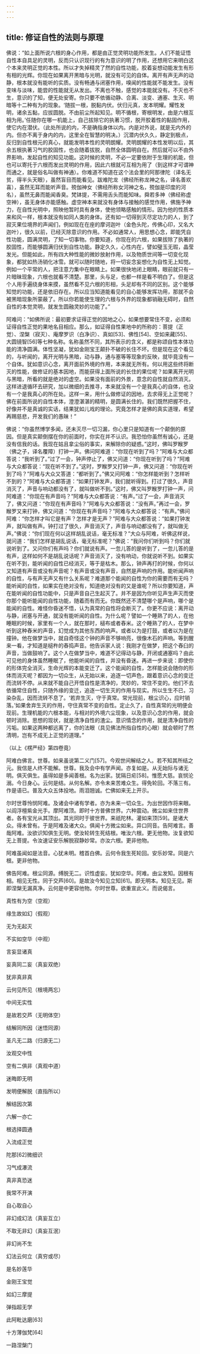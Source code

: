 ```yaml
---
---
---
```

title: 修证自性的法则与原理
---




佛说：“如上面所说六根的身心作用，都是由正觉灵明功能所发生。人们不能证悟自性本自具足的灵明，反而只认识现行的有为意识的明了作用，还想用它来明白这个本来灵明正觉的本性。所以才失掉精灵了然的自性功能，胶着妄想动能发生有形有相的光辉。你现在如果离开黑暗与光明，就没有可见的自体。离开有声无声的动静，根本就没有能听的实质。没有畅通与闭塞作用，嗅闻的性能就不能发生。没有变味与淡味，能尝的性能就无从发出。不离也不触，感觉的本能就没有。不灭也不生，意识的了知，便无处安寄。你只要不依循动静、合离、淡变、通塞、生灭、明暗等十二种有为的现象。‘随拔一根，脱黏内伏。伏归元真，发本明耀。耀性发明，诸余五黏，应拔圆脱。不由前尘所起知见。明不循根，寄根明发，由是六根互相为用。’任随你在哪一机能上，自己拔除它的执著习惯，脱开胶着性的黏固作用，使它内在潜伏。（此处所说的内，不是确指身体以内。内是对外说，就是无内外的内。但亦不离于身内的内，这里全在智慧的明决。）沉潜内伏久久，静定到极点，反归到自性根元的真心，就能发明本性的灵明朗耀。灵明朗耀的本性发明以后，其余五根执著习气的胶固性，也会随着拔脱，自然全体圆明自在。然后就可以不由外界影响，发起自性的知见功能。这时候的灵明，不必一定要依附于生理的机能，但也可以寄托于六根而发出灵明的作用，因此六根就可互相为用了（到这样才可谓神而通之，就是俗名叫做有神通）。你难道不知道在这个法会里的阿那律陀（译名无贫，得半头天眼），虽然盲目而能看见。跋难陀龙（佛经所称龙神之名，译名善欢喜），虽然无耳而能听声音。殑伽神女（佛经所称女河神之名，殑伽是印度的河名），虽然无鼻而能闻香臭。梵钵提，不需用舌头而能知味。舜若多神（佛经称虚空神），虽无身体亦能感触。虚空神本来就没有身体与接触的感觉作用，佛施予神力，在自性光明中，照映他暂时具有身体，使他领略感触的情形。因为他的性质本来和风一样，根本就没有如同人类的身体。还有如一切得到灭尽定功力的人，到了寂灭果位境界的声闻们，例如现在在座的摩诃迦叶（金色头陀，传佛心印，又名大迦叶），很久以前，已经灭除意识的作用。不必如通常人，用思想心念，即能凭自性功能，圆满灵明，了知一切事物。你要知道，你现在的六根，如果拔除了执著的胶固性，而能够圆满归伏到自性功能。静定久久，心性内在，譬如璧玉无瑕，晶莹发光。但能如此，所有四大种性能的微妙放射作用，以及物质世间等一切变化现象，都犹如热汤销化冰雪。就可以随时随地，将一切妄念妄想化为自性无上知觉。例如一个平常的人，把注意力集中在眼睛上。如果很快地闭上眼睛，眼前就只有一片暗昧现象，六根也就看不清楚。那里，头与足，也都一样是看不明白了。但是这个人用手遍绕身体来摸，虽然看不见六根的形相，头足却有不同的区别。这个能够知觉的功能，还是依旧存在。所以应当知道能看见的自心能够发挥功用，那就不会被黑暗现象所蒙蔽了。所以你若能使生理的六根与外界的现象都销融无碍时，自然自性的本觉灵明，就发生圆融灵妙的功能了。”

阿难问：“如佛所说：最初要求证得正觉的因地之心，如果想要常住不变，必须和证得自性正觉的果地名目相应。那么，如证得自性果地中的所称的：菩提（正觉）、涅槃（寂灭）、庵摩罗识（白净识）、真如[53]、佛性[54]、空如来藏[55]、大圆镜智[56]等七种名称。名称虽然不同，其所表示的含义，都是称颂自性本体功能的清净圆满。体性坚凝，犹如金刚宝王颠扑不破的长住不坏。但是现在这个看见的，与听闻的，离开光明与黑暗，动与静，通与塞等等现象的反映，就毕竟没有一个自体。犹如意识心念，离开面前外境的作用，本来就无所有。何以用这些终将断灭的性能，做修证的基本因地，而能获得上面所说的长住的果位呢？如果离开光明与黑暗，所看的就是绝对的虚空。如果没有面前的外景，意念的自性就自然消灭。这样进退循环去研究，加以微细的去推寻，本来就没有一个是我真心的自体，也没有一个是我真心的所在处。这样一来，用什么做修证的因地，去求得无上正觉呢？佛在前面所说的自性本体，澄澄湛湛的精明，是圆满长住的。我们既然把握不住，好像并不是真诚的实话，结果犹如儿戏的理论。究竟怎样才是佛的真实道理，希望再赐慈悲，开发我们的愚昧！”

佛说：“你虽然博学多闻，还未灭尽一切习漏，你心里只是知道有一个颠倒的原因。但是真实颠倒摆在你的前面时，你实在并不认识。我恐怕你虽然有诚心，还是没有信我的话。我现在姑且拿尘俗的事实，来解除你的疑惑。”这时，佛叫罗睺罗（佛之子，译名覆障）打钟一声。佛问阿难道：“你现在听到了吗？”阿难与大众都答说：“我听到了。”过了一会，钟声停止了，佛又问道：“你现在听到了吗？”阿难与大众都答说：“现在听不到了。”这时，罗睺罗又打钟一声，佛又问道：“你现在听到了吗？”阿难与大众又答道：“都听到了。”佛又问阿难：“你怎样能听到？怎样听不到的？”阿难与大众都答道：“如果打钟发声，我们就听得到。打过了很久，声音消灭了，声音与响动都没有了，就叫做听不到。”这时，佛又叫罗睺罗打钟一声，问阿难道：“你现在有声音吗？”阿难与大众都答说：“有声。”过了一会，声音消灭了，佛又问道：“你现在有声音吗？”阿难与大众都答说：“没有声。”再过一会，罗睺罗又来打钟，佛又问道：“你现在有声音吗？”阿难与大众都答说：“有声。”佛问阿难：“你怎样才叫它是有声？怎样才是无声？”阿难与大众都答说：“如果打钟发声，就叫做有声。钟打过了很久，声音消灭了，声音与响动都没有了，就叫做无声。”佛说：“你们现在何以这样胡乱说话，毫无标准？”大众与阿难，听佛这样说，就问道：“我们怎样是胡乱说话，毫无标准呢？”佛说：“我问你们听到吗？你们就说听到了。又问你们有声吗？你们就说有声。一忽儿答的是听到了，一忽儿答的是有声，这样如何不是胡乱说话呢？声音消灭了，没有响动，你就说听不到。如果实在听不到，能听闻的自性已经消灭，等于是枯木。那么，钟声再打的时候，你何以又知道有声音或没有声音呢？有声音或没有声音，自然是声响的作用。能听闻声响的自性，与有声无声又有什么关系呢？难道那个能闻的自性为你的需要而有无吗？能听闻的自性，如果实在绝对没有，知道绝对没有的又是谁呢？所以你要知道，声在能听闻的自性功能中，只是声音自己生起灭了。并不是因为你听见声生声灭而使你那个能听能闻的自性功能，随着而有而无。你既然还不清楚哪个是声响，哪个是能闻的自性。难怪你昏迷不悟，认为真常的自性将会断灭了。你更不应说：离开动与静，闭塞与开通，就没有能听闻的自性。为什么呢？譬如一个睡熟了的人，在他睡眠的时候，家里有一个人，就在那时，槌布或者舂米。这个睡熟了的人，在梦中听到这种舂米的声音，幻觉成为其他东西的响声。或者以为是打鼓，或者以为是在撞钟。他在做梦当中，就自奇怪这个钟的声音不够响亮，很像木石的声响。等到醒来一看，才知道是槌杵的舂捣声音。他告诉家人说：我刚才在做梦，把这个舂臼的声音，当做鼓响了。这个人在做梦当中，难道不记得动与静，开闭或通塞吗？由此可见他的身体虽然睡眠了，他能听闻的自性，并没有昏迷。再进一步来说：即使你的形体完全消灭，生命光辉的本能变迁了。这个能闻的自性，怎样能说会随你的形体而消灭呢？都因为一切众生，从无始以来，追逐一切声色，跟着意识心念的变迁而流转不停。从来就不能自己开悟自性是清净的，灵妙的，常住不变的。他们不去依循常住自性，只随外缘的变迁，追逐一切生灭的作用与现实。所以生生不已，习染杂乱，因而流转不息了。‘若弃生灭，守于真常。常光现前，根尘识心，应时销落。’如果舍弃生灭的作用，守住真常不变的自性。定止久了，自性真常的光明便会现前。生理机能的六根本能，与相对的外境六尘现象，以及意识心念的作用，就会顿时消除。思想的现状，就是清净自性的渣尘。意识情念的作用，就是清净自性的污垢。如果这两种都远离了，你的法眼（具见佛法所指自性的心眼）就会顿时了然清明，岂有不成无上正觉的道理。”

（以上《楞严经》第四卷竟）

阿难白佛言。世尊。如来虽说第二义门[57]。今观世间解结之人。若不知其所结之元。我信是人终不能解。世尊。我及会中有学声闻。亦复如是。从无始际与诸无明。俱灭俱生。虽得如是多闻善根。名为出家。犹隔日疟[58]。惟愿大慈。哀悯沦溺。今日身心。云何是结。从何名解。亦令未来苦难众生。得免轮回。不落三有。作是语已。普及大众五体投地。雨泪翘诚。伫佛如来无上开示。

尔时世尊怜悯阿难。及诸会中诸有学者。亦为未来一切众生。为出世因作将来眼。以阎浮檀紫金光手。摩阿难顶。即时十方普佛世界。六种震动。微尘如来住世界者。各有宝光从其顶出。其光同时于彼世界。来祇陀林。灌如来顶[59]。是诸大众。得未曾有。于是阿难及诸大众。俱闻十方微尘如来。异口同音。告阿难言。善哉阿难。汝欲识知俱生无明。使汝轮转生死结根。唯汝六根。更无他物。汝复欲知无上菩提。令汝速证安乐解脱寂静妙常。亦汝六根。更非他物。

阿难虽闻如是法音。心犹未明。稽首白佛。云何令我生死轮回。安乐妙常。同是六根。更非他物。

佛告阿难。根尘同源。缚脱无二。识性虚妄。犹如空华。阿难。由尘发知。因根有相。相见无性。同于交芦[60]。是故汝今知见立知[61]。即无明本。知见无见。斯即涅槃无漏真净。云何是中更容他物。尔时世尊。欲重宣此义。而说偈言。

真性有为空（空观）

缘生故如幻（假观）

无为无起灭

不实如空华（中观）

言妄显诸真

妄真同二妄（真妄双绝）

犹非真非真

云何见所见（根境两忘）

中间无实性

是故若交芦（无明体空）

结解同所因（迷悟同源）

圣凡无二路（归源无二）

汝观交中性

空有二俱非（真观中道）

迷晦即无明

发明便解脱（直指所以）

解结因次第

六解一亦亡

根选择圆通

入流成正觉

陀那[62]微细识

习气成瀑流

真非真恐迷

我常不开演

自心取自心

非幻成幻法（真妄互立）

不取无非幻（真妄互泯）

非幻尚不生

幻法云何立（真穷或尽）

是名妙莲华

金刚王宝觉

如幻三摩提

弹指超无学

此阿毗达磨[63]

十方薄伽梵[64]

一路涅槃门